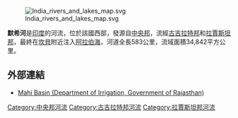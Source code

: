 [[Image:India_rivers_and_lakes_map.svg|thumb]]

'''默希河'''是[[印度|印度]]的河流，位於該國西部，發源自[[中央邦|中央邦]]，流經[[古吉拉特邦|古吉拉特邦]]和[[拉賈斯坦邦|拉賈斯坦邦]]，最終在[[坎貝|坎貝]]附近注入[[阿拉伯海|阿拉伯海]]，河道全長583公里，流域面積34,842平方公里。

==外部連結==
* [https://web.archive.org/web/20051219210636/http://www.rajirrigation.gov.in/3bmahi.htm Mahi Basin (Department of Irrigation, Government of Rajasthan)]

{{coord|22|16|N|72|58|E|display=title|region:IN_type:river_source:GNS-enwiki}}

{{India-geo-stub}}
[[Category:中央邦河流|Category:中央邦河流]]
[[Category:古吉拉特邦河流|Category:古吉拉特邦河流]]
[[Category:拉賈斯坦邦河流|Category:拉賈斯坦邦河流]]